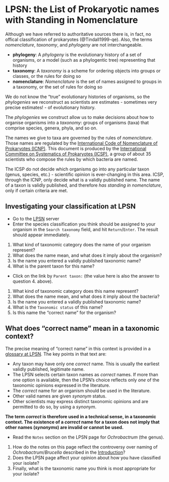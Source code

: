 # LPSN: the List of Prokaryotic names with Standing in Nomenclature

Although we have referred to authoritative sources there is, in fact, no offical classification of prokaryotes (@Tindall1999-qe). Also, the terms _nomenclature_, _taxonomy_, and _phylogeny_ are not interchangeable.

::: { .callout-tip title="Understanding the difference"}
- **phylogeny**: A _phylogeny_ is the evolutionary history of a set of organisms, or a model (such as a phylogentic tree) representing that history
- **taxonomy**: A _taxonomy_ is a scheme for ordering objects into groups or classes, or the rules for doing so
- **nomenclature**: _Nomenclature_ is the set of names assigned to groups in a taxonomy, or the set of rules for doing so
:::

We do not know the "true" evolutionary histories of organisms, so the _phylogenies_ we reconstruct as scientists are estimates - sometimes very precise estimates! - of evolutionary history.

The _phylogenies_ we construct allow us to make decisions about how to organise organisms into a _taxonomy_: groups of organisms (taxa) that comprise species, genera, phyla, and so on.

The names we give to taxa are governed by the rules of _nomenclature_. Those names are regulated by the [International Code of Nomenclature of Prokaryotes (ICNP)](https://the-icsp.org/index.php/code-of-nomenclatur). This document is produced by the [International Committee on Systematics of Prokaryotes (ICSP)](https://the-icsp.org/index.php), a group of about 35 scientists who compose the rules by which bacteria are named.

::: { .callout-warning title="ICSP Do Not Have a Taxonomic Opinion"}
The ICSP do not decide which organisms go into any particular taxon (genus, species, etc.) - scientific opinion is ever-changing in this area. ICSP, through the ICNP, only decide what is a validly published name. The name of a taxon is validly published, and therefore _has standing in nomenclature_, only if certain criteria are met.
:::

::: { .callout-note title="The [LPSN](https://www.bacterio.net/) is the authoritative database of validly-published names for prokaryotes." }
:::

## Investigating your classification at LPSN

- Go to the [LPSN](https://www.bacterio.net/) server
- Enter the species classification you think should be assigned to your organism in the `Search taxonomy` field, and hit `Return`/`Enter`. The result should appear immediately.

::: { .callout-important title="Questions"}
1. What kind of taxonomic category does the name of your organism represent?
2. What does the name mean, and what does it imply about the organism?
3. Is the name you entered a validly published taxonomic name?
4. What is the parent taxon for this name?
:::

- Click on the link by `Parent taxon:` (the value here is also the answer to question 4. above).

::: { .callout-important title="Questions"}
1. What kind of taxonomic category does this name represent?
2. What does the name mean, and what does it imply about the bacteria?
3. Is the name you entered a validly published taxonomic name?
4. What is the `Taxonomic status` of this name?
5. Is this name the "correct name" for the organism?
:::

::: { .callout-warning collapse="true"}
## What does "correct name" mean in a taxonomic context?

The precise meaning of "correct name" in this context is provided in a [glossary at LPSN](https://lpsn.dsmz.de/text/glossary). The key points in that text are:

- Any taxon may have only one _correct_ name. This is usually the earliest validly published, legitimate name.
- The LPSN selects certain taxon names as _correct_ names. If more than one option is available, then the LPSN's choice reflects only _one_ of the taxonomic opinions expressed in the literature.
- The _correct_ name for an organism should be used in the literature.
- Other valid names are given _synonym_ status.
- Other scientists may express distinct taxonomic opinions and are permitted to do so, by using a _synonym_.

**The term _correct_ is therefore used in a technical sense, in a taxonomic context. The existence of a _correct_ name for a taxon does not imply that other names (_synonyms_) are invalid or cannot be used.**
:::

- Read the `Notes` section on the LPSN page for _Ochrobactrum_ (the genus).

::: { .callout-important title="Questions"}
1. How do the notes on this page reflect the controversy over naming of _Ochrobactrum_/_Brucella_ described in the [Introduction](intro.qmd)?
2. Does the LPSN page affect your opinion about how you have classified your isolate?
3. Finally, what is the taxonomic name you think is most appropriate for your isolate?
:::